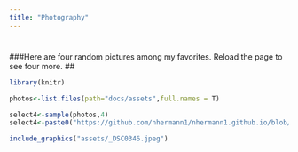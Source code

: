 ```yaml
---
title: "Photography"
---
```


# 

###Here are four random pictures among my favorites. Reload the page to see four more.
##
``` r
library(knitr)

photos<-list.files(path="docs/assets",full.names = T)

select4<-sample(photos,4)
select4<-paste0("https://github.com/nhermann1/nhermann1.github.io/blob/main/",select4)

include_graphics("assets/_DSC0346.jpeg")

```

